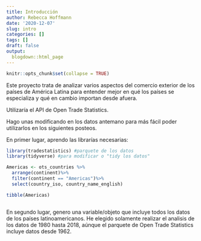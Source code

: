 ```yaml
---
title: Introducción
author: Rebecca Hoffmann
date: '2020-12-07'
slug: intro
categories: []
tags: []
draft: false
output:
  blogdown::html_page
---
```

```r
knitr::opts_chunk$set(collapse = TRUE)
```
Este proyecto trata de analizar varios aspectos del comercio exterior de los países de América Latina para entender mejor en qué los países se especializa y qué en cambio importan desde afuera.

Utilizaría el API de Open Trade Statistics. 

Hago unas modificando en los datos antemano para más fácil poder utilizarlos en los siguientes posteos. 

En primer lugar, aprendo las librarías necesarias:

```r
library(tradestatistics) #parquete de los datos
library(tidyverse) #para modificar o "tidy los datos"
```

```r

Americas <- ots_countries %>%
  arrange(continent)%>%
  filter(continent == "Americas")%>%
  select(country_iso, country_name_english)

tibble(Americas)
```


```r

```

En segundo lugar, genero una variable/objeto que incluye todos los datos de los países latinoamericanos. He elegido solamente realizar el analisis de los datos de 1980 hasta 2018, aúnque el parquete de Open Trade Statistics incluye datos desde 1962.
